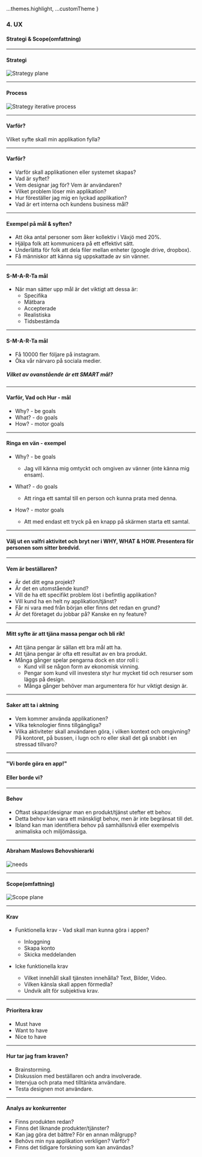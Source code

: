 
  ...themes.highlight,
  ...customTheme
}


### 4. UX
#### Strategi & Scope(omfattning)


---

#### Strategi
<img src={img1} alt="Strategy plane"/>


---

#### Process
<img src={img2} alt="Strategy iterative process"/>


---

#### Varför?
Vilket syfte skall min applikation fylla?


---

#### Varför?

* Varför skall applikationen eller systemet skapas?
* Vad är syftet?
* Vem designar jag för? Vem är användaren?
* Vilket problem löser min applikation?
* Hur föreställer jag mig en lyckad applikation?
* Vad är ert interna och kundens business mål?


---

#### Exempel på mål & syften?

* Att öka antal personer som åker kollektiv i Växjö med 20%.
* Hjälpa folk att kommunicera på ett effektivt sätt.
* Underlätta för folk att dela filer mellan enheter (google drive, dropbox).
* Få människor att känna sig uppskattade av sin vänner.


---

#### S-M-A-R-Ta mål

* När man sätter upp mål är det viktigt att dessa är:
  * Specifika
  * Mätbara
  * Accepterade
  * Realistiska
  * Tidsbestämda
	


---

#### S-M-A-R-Ta mål

* Få 10000 fler följare på instagram.
* Öka vår närvaro på sociala medier.

##### Vilket av ovanstående är ett SMART mål?


---

#### Varför, Vad och Hur - mål

* Why? - be goals
* What? - do goals
* How? - motor goals


---

#### Ringa en vän - exempel

* Why? - be goals
	
  * Jag vill känna mig omtyckt och omgiven av vänner (inte känna mig ensam).
	
* What? - do goals
	
  * Att ringa ett samtal till en person och kunna prata med denna.
	
* How? - motor goals
	
  * Att med endast ett tryck på en knapp på skärmen starta ett samtal.
	


---

#### Välj ut en valfri aktivitet och bryt ner i WHY, WHAT & HOW. Presentera för personen som sitter bredvid.


---

#### Vem är beställaren?

* Är det ditt egna projekt?
* Är det en utomstående kund?
* Vill de ha ett specifikt problem löst i befintlig applikation?
* Vill kund ha en helt ny applikation/tjänst?
* Får ni vara med från början eller finns det redan en grund?
* Är det företaget du jobbar på? Kanske en ny feature?


---

#### Mitt syfte är att tjäna massa pengar och bli rik!

* Att tjäna pengar är sällan ett bra mål att ha.
* Att tjäna pengar är ofta ett resultat av en bra produkt.
* Många gånger spelar pengarna dock en stor roll i:
  * Kund vill se någon form av ekonomisk vinning.
  * Pengar som kund vill investera styr hur mycket tid och resurser som läggs på design.
  * Många gånger behöver man argumentera för hur viktigt design är.
	


---

#### Saker att ta i aktning

* Vem kommer använda applikationen?
* Vilka teknologier finns tillgängliga?
* Vilka aktiviteter skall användaren göra, i vilken kontext och omgivning? På kontoret, på bussen, i lugn och ro eller skall det gå snabbt i en stressad tillvaro?


---

#### "Vi borde göra en app!"
#### Eller borde vi?

---

#### Behov

* Oftast skapar/designar man en produkt/tjänst utefter ett behov.
* Detta behov kan vara ett mänskligt behov, men är inte begränsat till det.
* Ibland kan man identifiera behov på samhällsnivå eller exempelvis animaliska och miljömässiga.


---

#### Abraham Maslows Behovshierarki
<img src={img3} alt="needs"/>


---

#### Scope(omfattning)
<img src={img4} alt="Scope plane"/>


---

#### Krav

* Funktionella krav - Vad skall man kunna göra i appen?
  * Inloggning
  * Skapa konto
  * Skicka meddelanden
	
* Icke funktionella krav
  * Vilket innehåll skall tjänsten innehålla? Text, Bilder, Video.
  * Vilken känsla skall appen förmedla?
  * Undvik allt för subjektiva krav.
	


---

#### Prioritera krav

* Must have
* Want to have
* Nice to have


---

#### Hur tar jag fram kraven?

* Brainstorming.
* Diskussion med beställaren och andra involverade.
* Intervjua och prata med tilltänkta användare.
* Testa designen mot användare.


---

#### Analys av konkurrenter

* Finns produkten redan?
* Finns det liknande produkter/tjänster?
* Kan jag göra det bättre? För en annan målgrupp?
* Behövs min nya applikation verkligen? Varför?
* Finns det tidigare forskning som kan användas?